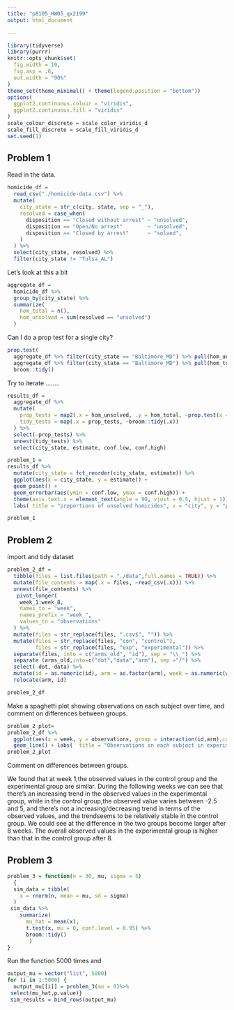 ```yaml
---
title: "p8105_HW05_qx2199"
output: html_document

---
```




```r
library(tidyverse)
library(purrr)
knitr::opts_chunk$set(
  fig.width = 10,
  fig.asp = .6,
  out.width = "90%"
)
theme_set(theme_minimal() + theme(legend.position = "bottom"))
options(
  ggplot2.continuous.colour = "viridis",
  ggplot2.continuous.fill = "viridis"
)
scale_colour_discrete = scale_color_viridis_d
scale_fill_discrete = scale_fill_viridis_d
set.seed(1)
```


## Problem 1

Read in the data.

```r
homicide_df = 
  read_csv("./homicide-data.csv") %>% 
  mutate(
    city_state = str_c(city, state, sep = "_"),
    resolved = case_when(
      disposition == "Closed without arrest" ~ "unsolved",
      disposition == "Open/No arrest"        ~ "unsolved",
      disposition == "Closed by arrest"      ~ "solved",
    )
  ) %>% 
  select(city_state, resolved) %>% 
  filter(city_state != "Tulsa_AL")
```


Let's look at this a bit

```r
aggregate_df = 
  homicide_df %>% 
  group_by(city_state) %>% 
  summarize(
    hom_total = n(),
    hom_unsolved = sum(resolved == "unsolved")
  )
```

Can I do a prop test for a single city?

```r
prop.test(
  aggregate_df %>% filter(city_state == "Baltimore_MD") %>% pull(hom_unsolved), 
  aggregate_df %>% filter(city_state == "Baltimore_MD") %>% pull(hom_total)) %>% 
  broom::tidy()
```

Try to iterate ........

```r
results_df = 
  aggregate_df %>% 
  mutate(
    prop_tests = map2(.x = hom_unsolved, .y = hom_total, ~prop.test(x = .x, n = .y)),
    tidy_tests = map(.x = prop_tests, ~broom::tidy(.x))
  ) %>% 
  select(-prop_tests) %>% 
  unnest(tidy_tests) %>% 
  select(city_state, estimate, conf.low, conf.high)
```



```r
problem_1 =
results_df %>% 
  mutate(city_state = fct_reorder(city_state, estimate)) %>% 
  ggplot(aes(x = city_state, y = estimate)) +
  geom_point() + 
  geom_errorbar(aes(ymin = conf.low, ymax = conf.high)) + 
  theme(axis.text.x = element_text(angle = 90, vjust = 0.5, hjust = 1))+
  labs( title = "proportions of unsolved homicides", x = "city", y = "proportion of unsolved homicides" )

problem_1
```





## Problem 2

import and tidy dataset


```r
problem_2_df = 
  tibble(files = list.files(path = "./data",full.names = TRUE)) %>% 
  mutate(file_contents = map(.x = files, ~read_csv(.x))) %>% 
  unnest(file_contents) %>% 
   pivot_longer(
    week_1:week_8,
    names_to = "week",
    names_prefix = "week_",
    values_to = "observations"
  ) %>% 
  mutate(files = str_replace(files, ".csv$", "")) %>% 
  mutate(files = str_replace(files, "con", "control"),
         files = str_replace(files, "exp", "experimental")) %>% 
  separate(files, into = c("arms_old", "id"), sep = "\\_") %>%   
  separate (arms_old,into=c("dot","data","arm"), sep ="/") %>%
  select(-dot,-data) %>% 
  mutate(id = as.numeric(id), arm = as.factor(arm), week = as.numeric(week)) %>% 
  relocate(arm, id)

problem_2_df
```

Make a spaghetti plot showing observations on each subject over time, and comment on differences between groups.

```r
problem_2_plot=
problem_2_df %>%
  ggplot(aes(x = week, y = observations, group = interaction(id,arm),color=arm))  +scale_color_manual(values=c("#6495ED","#FF9966"))+
  geom_line() + labs(  title = "Observations on each subject in experimental and control group ",x = "week", y = "observations")
problem_2_plot
```

Comment on differences between groups.

We found that at week 1,the observed values in the control group and the experimental group are similar. During the following weeks we can see that  there's an increasing trend in the observed values in the experimental group, while in the control group,the observed value varies between -2.5 and 5, and there's not a increasing/decreasing trend in terms of the observed values, and the trendseems to be relatively stable in the control group. We could see at the difference in the two groups become larger after 8 weeks. The overall observed values in the experimental group is higher than that in the control group after 8.

## Problem 3

```r
problem_3 = function(n = 30, mu, sigma = 5) 
  {
  sim_data = tibble(
    x = rnorm(n, mean = mu, sd = sigma)
  )
 sim_data %>% 
    summarize(
      mu_hat = mean(x),
      t.test(x, mu = 0, conf.level = 0.95) %>% 
      broom::tidy() 
       )
}

```

Run the function 5000 times and 
```r
output_mu = vector("list", 5000)
for (i in 1:5000) {
  output_mu[[i]] = problem_3(mu = 0)%>%
 select(mu_hat,p.value)}
 sim_results = bind_rows(output_mu)

```



